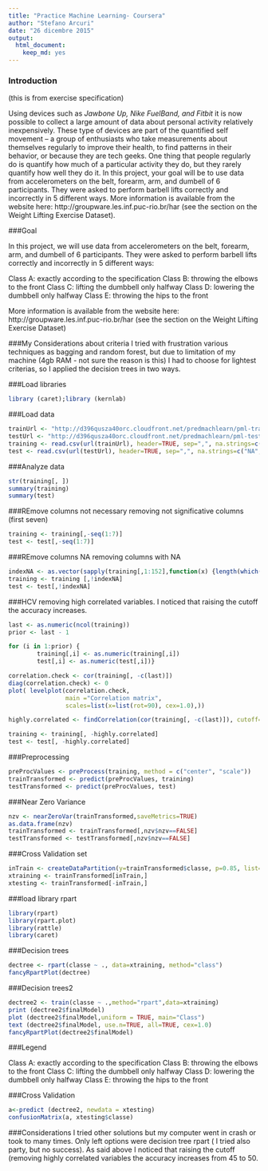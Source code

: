 ```yaml
---
title: "Practice Machine Learning- Coursera"
author: "Stefano Arcuri"
date: "26 dicembre 2015"
output: 
  html_document: 
    keep_md: yes
---
```

### Introduction
(this is from exercise specification)

Using devices such as *Jawbone Up, Nike FuelBand, and Fitbit* it is now possible to collect a large amount of data about personal activity relatively inexpensively. These type of devices are part of the quantified self movement – a group of enthusiasts who take measurements about themselves regularly to improve their health, to find patterns in their behavior, or because they are tech geeks. One thing that people regularly do is quantify how much of a particular activity they do, but they rarely quantify how well they do it. In this project, your goal will be to use data from accelerometers on the belt, forearm, arm, and dumbell of 6 participants. They were asked to perform barbell lifts correctly and incorrectly in 5 different ways. More information is available from the website here: http://groupware.les.inf.puc-rio.br/har (see the section on the Weight Lifting Exercise Dataset). 

###Goal

In this project, we will use data from accelerometers on the belt, forearm, arm, and dumbell of 6 participants. They were asked to perform barbell lifts correctly and incorrectly in 5 different ways:

Class A: exactly according to the specification
Class B: throwing the elbows to the front
Class C: lifting the dumbbell only halfway
Class D: lowering the dumbbell only halfway
Class E: throwing the hips to the front

More information is available from the website here: http://groupware.les.inf.puc-rio.br/har (see the section on the Weight Lifting Exercise Dataset)

###My Considerations about criteria
I tried with frustration various techniques as bagging and random forest, but due to limitation of my machine (4gb RAM - not sure the reason is this) I had to choose for lightest criterias, so I applied the decision trees in two ways.

###Load libraries

```r
library (caret);library (kernlab)
```

###Load data
```r
trainUrl <- "http://d396qusza40orc.cloudfront.net/predmachlearn/pml-training.csv"
testUrl <- "http://d396qusza40orc.cloudfront.net/predmachlearn/pml-testing.csv"
training <- read.csv(url(trainUrl), header=TRUE, sep=",", na.strings=c("NA","#DIV/0!",""))
test <- read.csv(url(testUrl), header=TRUE, sep=",", na.strings=c("NA","#DIV/0!",""))

```
###Analyze data
```r
str(training[, ])
summary(training)
summary(test)
```

###REmove columns not necessary
removing not significative columns (first seven)
```r

training <- training[,-seq(1:7)]
test <- test[,-seq(1:7)]
```

###REmove columns NA
removing columns with NA 
```r
indexNA <- as.vector(sapply(training[,1:152],function(x) {length(which(is.na(x)))!=0}))
training <- training [,!indexNA]
test <- test[,!indexNA]
```

###HCV
removing high  correlated variables. 
I noticed that raising the cutoff the accuracy increases. 
```r
last <- as.numeric(ncol(training))
prior <- last - 1

for (i in 1:prior) {
        training[,i] <- as.numeric(training[,i])
        test[,i] <- as.numeric(test[,i])}

correlation.check <- cor(training[, -c(last)])
diag(correlation.check) <- 0 
plot( levelplot(correlation.check, 
                main ="Correlation matrix",
                scales=list(x=list(rot=90), cex=1.0),))

highly.correlated <- findCorrelation(cor(training[, -c(last)]), cutoff=0.97)

training <- training[, -highly.correlated]
test <- test[, -highly.correlated]
```


###Preprocessing
```r
preProcValues <- preProcess(training, method = c("center", "scale"))
trainTransformed <- predict(preProcValues, training)
testTransformed <- predict(preProcValues, test)

```

###Near Zero Variance
```r
nzv <- nearZeroVar(trainTransformed,saveMetrics=TRUE)
as.data.frame(nzv)
trainTransformed <- trainTransformed[,nzv$nzv==FALSE]
testTransformed <- testTransformed[,nzv$nzv==FALSE]
```

###Cross Validation set
```r
inTrain <- createDataPartition(y=trainTransformed$classe, p=0.85, list=FALSE )
xtraining <- trainTransformed[inTrain,]
xtesting <- trainTransformed[-inTrain,]
```

###load library rpart
```r
library(rpart)
library(rpart.plot)
library(rattle)
library(caret)

```

###Decision trees
```r
dectree <- rpart(classe ~ ., data=xtraining, method="class")
fancyRpartPlot(dectree)
```

###Decision trees2
```r
dectree2 <- train(classe ~ .,method="rpart",data=xtraining)
print (dectree2$finalModel)
plot (dectree2$finalModel,uniform = TRUE, main="Class")
text (dectree2$finalModel, use.n=TRUE, all=TRUE, cex=1.0)
fancyRpartPlot(dectree2$finalModel)
```

###Legend

Class A: exactly according to the specification
Class B: throwing the elbows to the front
Class C: lifting the dumbbell only halfway
Class D: lowering the dumbbell only halfway
Class E: throwing the hips to the front

###Cross Validation 
```r
a<-predict (dectree2, newdata = xtesting)
confusionMatrix(a, xtesting$classe)
```


###Considerations 
I tried other solutions but my computer went in crash or took to many times.
Only left options were decision tree rpart ( I tried also party, but no success).
As said above I noticed that raising the cutoff (removing highly correlated variables the accuracy increases from 45 to 50. 
